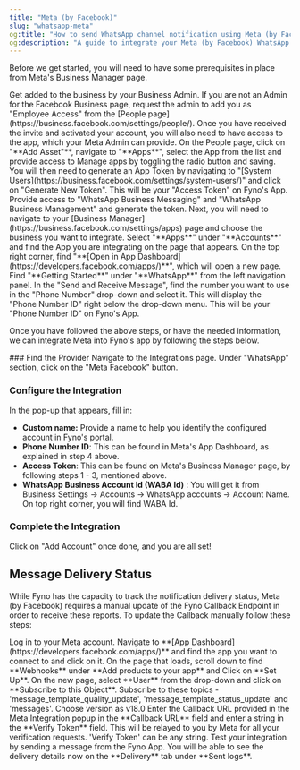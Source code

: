 ```yaml
---
title: "Meta (by Facebook)"
slug: "whatsapp-meta"
og:title: "How to send WhatsApp channel notification using Meta (by Facebook) & Fyno | Help Document"
og:description: "A guide to integrate your Meta (by Facebook) WhatsApp account into Fyno."
---
```


Before we get started, you will need to have some prerequisites in place from Meta's Business Manager page.

<Steps>
  <Step>Get added to the business by your Business Admin. If you are not an Admin for the Facebook Business page, request the admin to add you as "Employee Access" from the [People page](https://business.facebook.com/settings/people/).</Step>
  <Step>Once you have received the invite and activated your account, you will also need to have access to the app, which your Meta Admin can provide. On the People page, click on "**Add Asset"**, navigate to "**Apps**", select the App from the list and provide access to Manage apps by toggling the radio button and saving.</Step>
  <Step>You will then need to generate an App Token by navigating to "[System Users](https://business.facebook.com/settings/system-users/)" and click on "Generate New Token". This will be your "Access Token" on Fyno's App. Provide access to "WhatsApp Business Messaging" and "WhatsApp Business Management" and generate the token.</Step>
  <Step>Next, you will need to navigate to your [Business Manager](https://business.facebook.com/settings/apps) page and choose the business you want to integrate. Select "**Apps**" under "**Accounts**" and find the App you are integrating on the page that appears. On the top right corner, find "**[Open in App Dashboard](https://developers.facebook.com/apps/)**", which will open a new page.</Step>
  <Step>Find "**Getting Started**" under "**WhatsApp**" from the left navigation panel. In the "Send and Receive Message", find the number you want to use in the "Phone Number" drop-down and select it. This will display the "Phone Number ID" right below the drop-down menu. This will be your "Phone Number ID" on Fyno's App.</Step>
</Steps>

Once you have followed the above steps, or have the needed information, we can integrate Meta into Fyno's app by following the steps below.

<Steps>
### Find the Provider
Navigate to the Integrations page. Under "WhatsApp" section, click on the "Meta Facebook" button.

### Configure the Integration

In the pop-up that appears, fill in:

- **Custom name:** Provide a name to help you identify the configured account in Fyno's portal.
- **Phone Number ID**: This can be found in Meta's App Dashboard, as explained in step 4 above.
- **Access Token**: This can be found on Meta's Business Manager page, by following steps 1 - 3, mentioned above.
- **WhatsApp Business Account Id (WABA Id)** : You will get it from Business Settings -> Accounts -> WhatsApp accounts -> Account Name. On top right corner, you will find WABA Id.

### Complete the Integration

Click on "Add Account" once done, and you are all set!

</Steps>

## Message Delivery Status

While Fyno has the capacity to track the notification delivery status, Meta (by Facebook) requires a manual update of the Fyno Callback Endpoint in order to receive these reports. To update the Callback manually follow these steps:

<Steps>
  <Step>Log in to your Meta account.</Step>
  <Step>Navigate to **[App Dashboard](https://developers.facebook.com/apps/)** and find the app you want to connect to and click on it.</Step>
  <Step>On the page that loads, scroll down to find **Webhooks** under **Add products to your app** and Click on **Set Up**.</Step>
  <Step>On the new page, select **User** from the drop-down and click on **Subscribe to this Object**.</Step>
  <Step>Subscribe to these topics - 'message_template_quality_update', 'message_template_status_update' and 'messages'. Choose version as v18.0</Step>
  <Step>Enter the Callback URL provided in the Meta Integration popup in the **Callback URL** field and enter a string in the **Verify Token** field. This will be relayed to you by Meta for all your verification requests. 'Verify Token' can be any string.</Step>
  <Step>Test your integration by sending a message from the Fyno App. You will be able to see the delivery details now on the **Delivery** tab under **Sent logs**.</Step>
</Steps>
